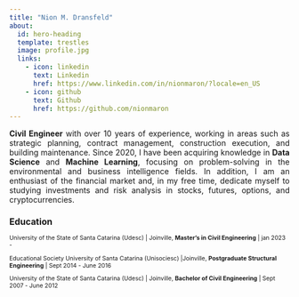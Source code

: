 ```yaml
---
title: "Nion M. Dransfeld"
about:
  id: hero-heading
  template: trestles
  image: profile.jpg
  links:
    - icon: linkedin
      text: Linkedin
      href: https://www.linkedin.com/in/nionmaron/?locale=en_US
    - icon: github
      text: Github
      href: https://github.com/nionmaron
---
```


::: {#hero-heading}
::: {style="text-align: justify;"}
**Civil Engineer** with over 10 years of experience, working in areas such as strategic planning, contract management, construction execution, and building maintenance. Since 2020, I have been acquiring knowledge in **Data Science** and **Machine Learning**, focusing on problem-solving in the environmental and business intelligence fields. In addition, I am an enthusiast of the financial market and, in my free time, dedicate myself to studying investments and risk analysis in stocks, futures, options, and cryptocurrencies.
:::

::: {style="font-size: 0.75em;"}
## Education

University of the State of Santa Catarina (Udesc) \| Joinville, **Master's in Civil Engineering** \| jan 2023 -

Educational Society University of Santa Catarina (Unisociesc) \|Joinville, **Postgraduate Structural Engineering** \| Sept 2014 - June 2016

University of the State of Santa Catarina (Udesc) \| Joinville, **Bachelor of Civil Engineering** \| Sept 2007 - June 2012
:::
:::
